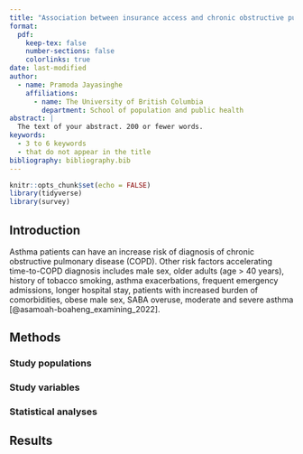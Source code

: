 ```yaml
---
title: "Association between insurance access and chronic obstructive pulmonary disease among adults with asthma in the United States"
format:
  pdf:
    keep-tex: false
    number-sections: false
    colorlinks: true
date: last-modified
author:
  - name: Pramoda Jayasinghe
    affiliations:
      - name: The University of British Columbia
        department: School of population and public health
abstract: |
  The text of your abstract. 200 or fewer words.
keywords:
  - 3 to 6 keywords
  - that do not appear in the title
bibliography: bibliography.bib  
---
```


```r
knitr::opts_chunk$set(echo = FALSE)
library(tidyverse)
library(survey)
```

## Introduction {#sec-intro}

Asthma patients can have an increase risk of diagnosis of chronic obstructive pulmonary disease (COPD). Other risk factors accelerating time-to-COPD diagnosis includes male sex, older adults (age > 40 years), history of tobacco smoking, asthma exacerbations, frequent emergency admissions, longer hospital stay, patients with increased burden of comorbidities, obese male sex, SABA overuse, moderate and severe asthma [@asamoah-boaheng_examining_2022].


## Methods {#sec-methods}

### Study populations {#ssec-population}



### Study variables {#ssec-variables}



### Statistical analyses {#ssec-analyses}


## Results {#sec-results}


